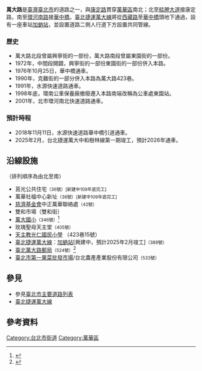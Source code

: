{{About|臺北市萬華區的一條道路|臺灣桃園市中壢區同名道路|萬大路 (桃園市)}}
{{Infobox Taiwan Road
|code =
|name = 萬大路
|eng_name= Wanda Road
|level =
|length = 2
|speedhigh = 50
|line = 雙向各二車道共25公尺
|start = [[艋舺大道|艋舺大道]]路口接[[康定路_(台北市)|康定路]]
|end = 新店溪[[華中橋|華中橋]]
|junction = 莒光路、[[西藏路_(台北市)|西藏路]]、東園街
|image =
|caption =
|left = 康定路
|leftdirection = N
|right = 華中橋
|rightdirection = S
}}
'''萬大路'''是[[臺灣|臺灣]][[臺北市|臺北市]]的道路之一，與[[康定路_(台北市)|康定路]]貫穿[[萬華區|萬華區]]南北；北至[[艋舺大道|艋舺大道]]接康定路，南至[[環河南路|環河南路]]接[[華中橋|華中橋]]。[[臺北捷運萬大線|臺北捷運萬大線]]將從[[西藏路_(臺北市)|西藏路]]至[[華中橋|華中橋]]頭地下通過，設有一座車站[[加蚋站|加蚋站]]，並設置道路二側人行道下方設置共同管線。

===歷史===
*萬大路北段曾屬興寧街的一部份，萬大路南段曾屬東園街的一部份。
*1972年，中間段開闢，興寧街的一部份東園街的一部份併入本路。
*1976年10月25日，華中橋通車。
*1990年，克難街的一部分併入本路為萬大路423巷。
*1991年，水源快速道路通車。
*1998年底，環南公車保養廠撤廢遷入本路南端改稱為公車處東園站。
*2001年，北市環河南北快速道路通車。

===預計時程===
*2018年11月11日，水源快速道路華中橋引道通車。
*2025年2月，台北捷運萬大中和樹林線第一期竣工，預計2026年通車。

==沿線設施==
（排列順序為由北至南）
*莒光公共住宅<small>（36號）[新建中109年底完工]</small>
*萬華社福中心新址<small>（36號）[新建中109年底完工]</small>
*[[慈濟基金會|慈濟基金會]]中正萬華聯絡處<small>（42號）</small>
*雙和市場（雙和街）
*[[萬大國小|萬大國小]]<small>（346號）</small><ref>{{cite web|title=關於萬大>交通位置|publisher=臺北市萬華區萬大國民小學|url=http://www.wtps.tp.edu.tw/modules/tinyd0/index.php?id=6|access-date=2019-03-10|archive-date=2021-05-07|archive-url=https://web.archive.org/web/20210507215504/http://www.wtps.tp.edu.tw/modules/tinyd0/index.php?id=6|dead-url=no}}</ref>
*玫瑰聖母天主堂<small>（405號）</small>
*[http://www.kjes.tp.edu.tw/ 天主教光仁國民小學] {{Wayback|url=http://www.kjes.tp.edu.tw/ |date=20200904112618 }}（423巷15號）
*[[臺北捷運|臺北捷運]][[萬大線|萬大線]]：[[加蚋站|加蚋站]][興建中，預計2025年2月竣工]<small>（389號）</small>
*[[臺北萬大路郵局|臺北萬大路郵局]]<small>（524號）</small><ref>{{cite web|title=首頁>全國營業據點>全國郵局查詢|publisher=中華郵政全球資訊網|url=https://www.post.gov.tw/post/internet/I_location/index_post.jsp?prsb_no=000174-2|access-date=2019-03-10|archive-date=2019-05-02|archive-url=https://web.archive.org/web/20190502050319/https://www.post.gov.tw/post/internet/I_location/index_post.jsp?prsb_no=000174-2|dead-url=no}}</ref>
*[[臺北市第一果菜批發市場|臺北市第一果菜批發市場]]/台北農產產業股份有限公司<small>（533號）</small>

==參見==
{{portal box|臺北|公路}}
*參見[[臺北市主要道路列表|臺北市主要道路列表]]
*[[臺北捷運萬大線|臺北捷運萬大線]]

== 參考資料 ==
{{reflist}}

{{臺北市市區主要道路}}
{{DEFAULTSORT:Wanda}}
[[Category:台北市街道|Category:台北市街道]]
[[Category:萬華區|Category:萬華區]]